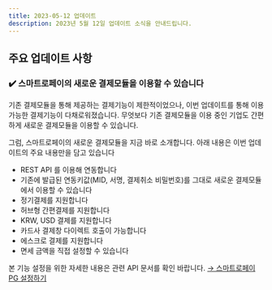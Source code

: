 ```yaml
---
title: 2023-05-12 업데이트
description: 2023년 5월 12일 업데이트 소식을 안내드립니다.
---
```



<Banner />

## 주요 업데이트 사항

### ✔️ 스마트로페이의 새로운 결제모듈을 이용할 수 있습니다

기존 결제모듈을 통해 제공하는 결제기능이 제한적이었으나, 이번 업데이트를 통해 이용 가능한 결제기능이 다채로워졌습니다. 무엇보다 기존 결제모듈을 이용 중인 기업도 간편하게 새로운 결제모듈을 이용할 수 있습니다.

그럼, 스마트로페이의 새로운 결제모듈을 지금 바로 소개합니다. 아래 내용은 이번 업데이트의 주요 내용만을 담고 있습니다

- REST API 를 이용해 연동합니다
- 기존에 발급된 연동키값(MID, 서명, 결제취소 비밀번호)를 그대로 새로운 결제모듈에서 이용할 수 있습니다
- 정기결제를 지원합니다
- 허브형 간편결제를 지원합니다
- KRW, USD 결제를 지원합니다
- 카드사 결제창 다이렉트 호출이 가능합니다
- 에스크로 결제를 지원합니다
- 면세 금액을 직접 설정할 수 있습니다

본 기능 설정을 위한 자세한 내용은 관련 API 문서를 확인 바랍니다. [→ 스마트로페이 PG 설정하기](https://api.iamport.kr/)

<Footer date="2023년 5월 12일" />

